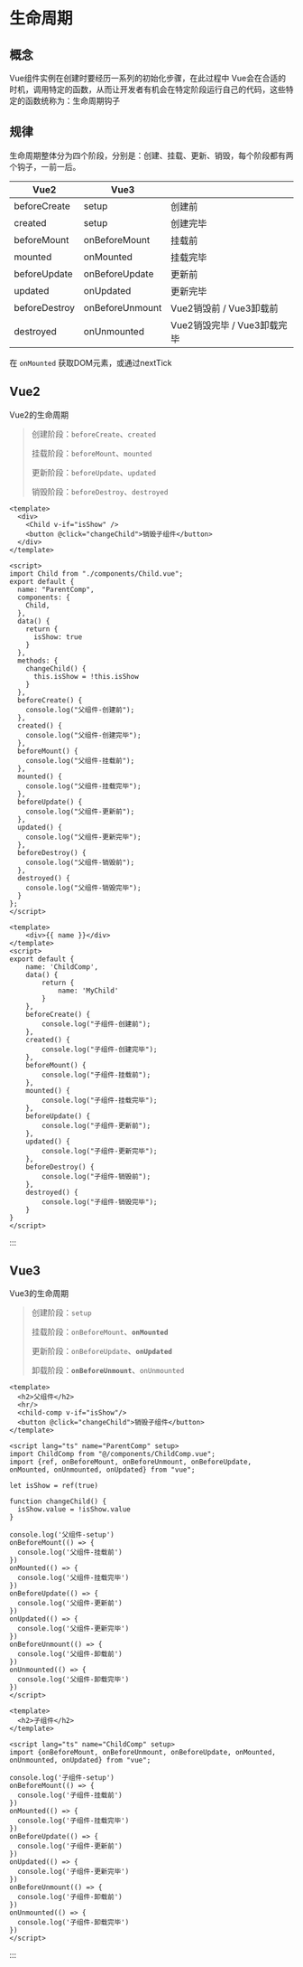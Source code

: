 # 生命周期

## 概念

Vue组件实例在创建时要经历一系列的初始化步骤，在此过程中 Vue会在合适的时机，调用特定的函数，从而让开发者有机会在特定阶段运行自己的代码，这些特定的函数统称为：生命周期钩子

## 规律

生命周期整体分为四个阶段，分别是：创建、挂载、更新、销毁，每个阶段都有两个钩子，一前一后。



| Vue2          | Vue3            |                             |
| ------------- | --------------- | --------------------------- |
| beforeCreate  | setup           | 创建前                      |
| created       | setup           | 创建完毕                    |
| beforeMount   | onBeforeMount   | 挂载前                      |
| mounted       | onMounted       | 挂载完毕                    |
| beforeUpdate  | onBeforeUpdate  | 更新前                      |
| updated       | onUpdated       | 更新完毕                    |
| beforeDestroy | onBeforeUnmount | Vue2销毁前 / Vue3卸载前     |
| destroyed     | onUnmounted     | Vue2销毁完毕 / Vue3卸载完毕 |

在 `onMounted` 获取DOM元素，或通过nextTick



## Vue2

Vue2的生命周期

> 创建阶段：`beforeCreate`、`created`
>
> 挂载阶段：`beforeMount`、`mounted`
>
> 更新阶段：`beforeUpdate`、`updated`
>
> 销毁阶段：`beforeDestroy`、`destroyed`



```vue [父组件]
<template>
  <div>
    <Child v-if="isShow" />
    <button @click="changeChild">销毁子组件</button>
  </div>
</template>

<script>
import Child from "./components/Child.vue";
export default {
  name: "ParentComp",
  components: {
    Child,
  },
  data() {
    return {
      isShow: true
    }
  },
  methods: {
    changeChild() {
      this.isShow = !this.isShow
    }
  },
  beforeCreate() {
    console.log("父组件-创建前");
  },
  created() {
    console.log("父组件-创建完毕");
  },
  beforeMount() {
    console.log("父组件-挂载前");
  },
  mounted() {
    console.log("父组件-挂载完毕");
  },
  beforeUpdate() {
    console.log("父组件-更新前");
  },
  updated() {
    console.log("父组件-更新完毕");
  },
  beforeDestroy() {
    console.log("父组件-销毁前");
  },
  destroyed() {
    console.log("父组件-销毁完毕");
  }
};
</script>
```

```vue [子组件]
<template>
    <div>{{ name }}</div>
</template>
<script>
export default {
    name: 'ChildComp',
    data() {
        return {
            name: 'MyChild'
        }
    },
    beforeCreate() {
        console.log("子组件-创建前");
    },
    created() {
        console.log("子组件-创建完毕");
    },
    beforeMount() {
        console.log("子组件-挂载前");
    },
    mounted() {
        console.log("子组件-挂载完毕");
    },
    beforeUpdate() {
        console.log("子组件-更新前");
    },
    updated() {
        console.log("子组件-更新完毕");
    },
    beforeDestroy() {
        console.log("子组件-销毁前");
    },
    destroyed() {
        console.log("子组件-销毁完毕");
    }
}
</script>
```

:::





## Vue3

Vue3的生命周期

> 创建阶段：`setup`
>
> 挂载阶段：`onBeforeMount`、**`onMounted`**
>
> 更新阶段：`onBeforeUpdate`、**`onUpdated`**
>
> 卸载阶段：**`onBeforeUnmount`**、`onUnmounted`



```vue [父组件]
<template>
  <h2>父组件</h2>
  <hr/>
  <child-comp v-if="isShow"/>
  <button @click="changeChild">销毁子组件</button>
</template>

<script lang="ts" name="ParentComp" setup>
import ChildComp from "@/components/ChildComp.vue";
import {ref, onBeforeMount, onBeforeUnmount, onBeforeUpdate, onMounted, onUnmounted, onUpdated} from "vue";

let isShow = ref(true)

function changeChild() {
  isShow.value = !isShow.value
}

console.log('父组件-setup')
onBeforeMount(() => {
  console.log('父组件-挂载前')
})
onMounted(() => {
  console.log('父组件-挂载完毕')
})
onBeforeUpdate(() => {
  console.log('父组件-更新前')
})
onUpdated(() => {
  console.log('父组件-更新完毕')
})
onBeforeUnmount(() => {
  console.log('父组件-卸载前')
})
onUnmounted(() => {
  console.log('父组件-卸载完毕')
})
</script>
```

```vue [子组件]
<template>
  <h2>子组件</h2>
</template>

<script lang="ts" name="ChildComp" setup>
import {onBeforeMount, onBeforeUnmount, onBeforeUpdate, onMounted, onUnmounted, onUpdated} from "vue";

console.log('子组件-setup')
onBeforeMount(() => {
  console.log('子组件-挂载前')
})
onMounted(() => {
  console.log('子组件-挂载完毕')
})
onBeforeUpdate(() => {
  console.log('子组件-更新前')
})
onUpdated(() => {
  console.log('子组件-更新完毕')
})
onBeforeUnmount(() => {
  console.log('子组件-卸载前')
})
onUnmounted(() => {
  console.log('子组件-卸载完毕')
})
</script>
```

:::
